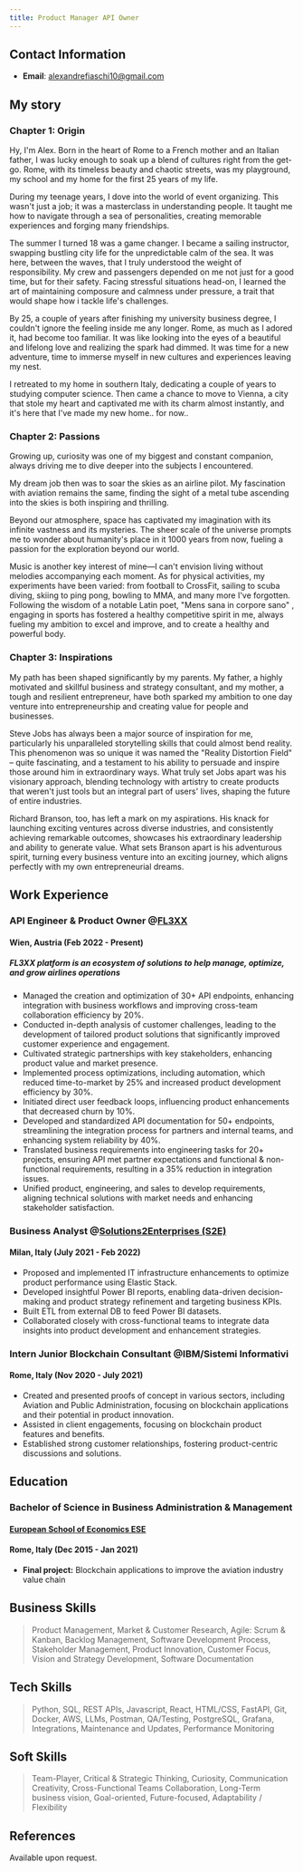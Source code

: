 ```yaml
---
title: Product Manager API Owner
---
```


## Contact Information

* **Email**: [alexandrefiaschi10@gmail.com](mailto\:alexandrefiaschi10@gmail.com)

## My story

### Chapter 1: Origin

Hy, I'm Alex. Born in the heart of Rome to a French mother and an Italian father, I was lucky enough to soak up a blend of cultures right from the get-go. Rome, with its timeless beauty and chaotic streets, was my playground, my school and my home for the first 25 years of my life.

During my teenage years, I dove into the world of event organizing. This wasn't just a job; it was a masterclass in understanding people. It taught me how to navigate through a sea of personalities, creating memorable experiences and forging many friendships.

The summer I turned 18 was a game changer. I became a sailing instructor, swapping bustling city life for the unpredictable calm of the sea. It was here, between the waves, that I truly understood the weight of responsibility. My crew and passengers depended on me not just for a good time, but for their safety. Facing stressful situations head-on, I learned the art of maintaining composure and calmness under pressure, a trait that would shape how i tackle life's challenges.

By 25, a couple of years after finishing my university business degree, I couldn't ignore the feeling inside me any longer. Rome, as much as I adored it, had become too familiar. It was like looking into the eyes of a beautiful and lifelong love and realizing the spark had dimmed. It was time for a new adventure, time to immerse myself in new cultures and experiences leaving my nest.

I retreated to my home in southern Italy, dedicating a couple of years to studying computer science. Then came a chance to move to Vienna, a city that stole my heart and captivated me with its charm almost instantly, and it's here that I've made my new home.. for now\..

### **Chapter 2: Passions**

Growing up, curiosity was one of my biggest and constant companion, always driving me to dive deeper into the subjects I encountered.

My dream job then was to soar the skies as an airline pilot. My fascination with aviation remains the same, finding the sight of a metal tube ascending into the skies is both inspiring and thrilling.

Beyond our atmosphere, space has captivated my imagination with its infinite vastness and its mysteries. The sheer scale of the universe prompts me to wonder about humanity's place in it 1000 years from now, fueling a passion for the exploration beyond our world.

Music is another key interest of mine—I can't envision living without melodies accompanying each moment. As for physical activities, my experiments have been varied: from football to CrossFit, sailing to scuba diving, skiing to ping pong, bowling to MMA, and many more I've forgotten. Following the wisdom of a notable Latin poet, "Mens sana in corpore sano" , engaging in sports has fostered a healthy competitive spirit in me, always fueling my ambition to excel and improve, and to create a healthy and powerful body.

### Chapter 3: Inspirations

My path has been shaped significantly by my parents. My father, a highly motivated and skillful business and strategy consultant, and my mother, a tough and resilient entrepreneur, have both sparked my ambition to one day venture into entrepreneurship and creating value for people and businesses.

Steve Jobs has always been a major source of inspiration for me, particularly his unparalleled storytelling skills that could almost bend reality. This phenomenon was so unique it was named the "Reality Distortion Field" – quite fascinating, and a testament to his ability to persuade and inspire those around him in extraordinary ways. What truly set Jobs apart was his visionary approach, blending technology with artistry to create products that weren't just tools but an integral part of users' lives, shaping the future of entire industries.

Richard Branson, too, has left a mark on my aspirations. His knack for launching exciting ventures across diverse industries, and consistently achieving remarkable outcomes, showcases his extraordinary leadership and ability to generate value. What sets Branson apart is his adventurous spirit, turning every business venture into an exciting journey, which aligns perfectly with my own entrepreneurial dreams.

## Work Experience

### API Engineer & Product Owner @[FL3XX](https://www.fl3xx.com/)

#### Wien, Austria (Feb 2022 - Present)

##### FL3XX platform is an ecosystem of solutions to help manage, optimize, and grow airlines operations

* Managed the creation and optimization of 30+ API endpoints, enhancing integration with business workflows and improving cross-team collaboration efficiency by 20%.
* Conducted in-depth analysis of customer challenges, leading to the development of tailored product solutions that significantly improved customer experience and engagement.
* Cultivated strategic partnerships with key stakeholders, enhancing product value and market presence.
* Implemented process optimizations, including automation, which reduced time-to-market by 25% and increased product development efficiency by 30%.
* Initiated direct user feedback loops, influencing product enhancements that decreased churn by 10%.
* Developed and standardized API documentation for 50+ endpoints, streamlining the integration process for partners and internal teams, and enhancing system reliability by 40%.
* Translated business requirements into engineering tasks for 20+ projects, ensuring API met partner expectations and functional & non-functional requirements, resulting in a 35% reduction in integration issues.
* Unified product, engineering, and sales to develop requirements, aligning technical solutions with market needs and enhancing stakeholder satisfaction.

### Business Analyst @[Solutions2Enterprises (S2E)](https://solutions2enterprises.com/en/)

#### Milan, Italy (July 2021 - Feb 2022)

* Proposed and implemented IT infrastructure enhancements to optimize product performance using Elastic Stack.
* Developed insightful Power BI reports, enabling data-driven decision-making and product strategy refinement and targeting business KPIs.																			&#x9;
* Built ETL from external DB to feed Power BI datasets.													&#x9;
* Collaborated closely with cross-functional teams to integrate data insights into product development and enhancement strategies.

### Intern Junior Blockchain Consultant @IBM/Sistemi Informativi

#### Rome, Italy (Nov 2020 - July 2021)

* Created and presented proofs of concept in various sectors, including Aviation and Public Administration, focusing on blockchain applications and their potential in product innovation.
* Assisted in client engagements, focusing on blockchain product features and benefits.
* Established strong customer relationships, fostering product-centric discussions and solutions.

## Education

### Bachelor of Science in Business Administration & Management

#### [European School of Economics ESE](https://www.ese.ac.uk/locations/ese-rome)

#### Rome, Italy (Dec 2015 - Jan 2021)

* **Final project:** Blockchain applications to improve the aviation industry value chain												&#x9;

## Business Skills

> Product Management, Market & Customer Research, Agile: Scrum & Kanban, Backlog Management, Software Development Process, Stakeholder Management, Product Innovation, Customer Focus, Vision and Strategy Development, Software Documentation													&#x9;

## Tech Skills

> Python, SQL, REST APIs, Javascript, React, HTML/CSS, FastAPI, Git, Docker, AWS, LLMs, Postman, QA/Testing, PostgreSQL, Grafana, Integrations, Maintenance and Updates, Performance Monitoring												&#x9;

## Soft Skills

> Team-Player, 	Critical & Strategic Thinking, Curiosity, Communication Creativity, Cross-Functional Teams Collaboration, Long-Term business vision, Goal-oriented, Future-focused, Adaptability / Flexibility

## References

Available upon request.
